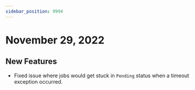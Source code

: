 ```yaml
---
sidebar_position: 9994
---
```


# November 29, 2022

## New Features

- Fixed issue where jobs would get stuck in `Pending` status when a timeout exception occurred.
